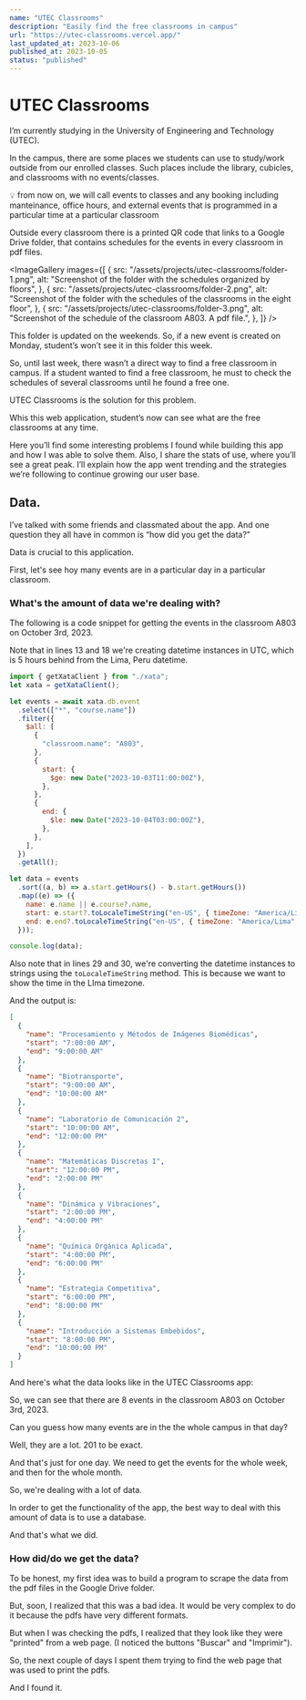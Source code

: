 ```yaml
---
name: "UTEC Classrooms"
description: "Easily find the free classrooms in campus"
url: "https://utec-classrooms.vercel.app/"
last_updated_at: 2023-10-06
published_at: 2023-10-05
status: "published"
---
```


# UTEC Classrooms

I’m currently studying in the University of Engineering and Technology (UTEC).

In the campus, there are some places we students can use to study/work outside from our enrolled classes. Such places include the library, cubicles, and classrooms with no events/classes.

<aside>
💡 from now on, we will call events to classes and any booking including manteinance, office hours, and external events that is programmed in a particular time at a particular classroom

</aside>

Outside every classroom there is a printed QR code that links to a Google Drive folder, that contains schedules for the events in every classroom in pdf files.

<ImageGallery
  images={[
    {
      src: "/assets/projects/utec-classrooms/folder-1.png",
      alt: "Screenshot of the folder with the schedules organized by floors",
    },
    {
      src: "/assets/projects/utec-classrooms/folder-2.png",
      alt: "Screenshot of the folder with the schedules of the classrooms in the eight floor",
    },
    {
      src: "/assets/projects/utec-classrooms/folder-3.png",
      alt: "Screenshot of the schedule of the classroom A803. A pdf file.",
    },
  ]}
/>

This folder is updated on the weekends. So, if a new event is created on Monday, student’s won’t see it in this folder this week.

So, until last week, there wasn’t a direct way to find a free classroom in campus. If a student wanted to find a free classroom, he must to check the schedules of several classrooms until he found a free one.

UTEC Classrooms is the solution for this problem.

Whis this web application, student’s now can see what are the free classrooms at any time.

Here you’ll find some interesting problems I found while building this app and how I was able to solve them. Also, I share the stats of use, where you’ll see a great peak. I’ll explain how the app went trending and the strategies we’re following to continue growing our user base.

## Data.

I’ve talked with some friends and classmated about the app. And one question they all have in common is “how did you get the data?”

Data is crucial to this application.

First, let's see hoy many events are in a particular day in a particular classroom.

### What's the amount of data we're dealing with?

The following is a code snippet for getting the events in the classroom A803 on October 3rd, 2023.

Note that in lines 13 and 18 we're creating datetime instances in UTC, which is 5 hours behind from the Lima, Peru datetime.

```js showLineNumbers {13,18,29,30}
import { getXataClient } from "./xata";
let xata = getXataClient();

let events = await xata.db.event
  .select(["*", "course.name"])
  .filter({
    $all: [
      {
        "classroom.name": "A803",
      },
      {
        start: {
          $ge: new Date("2023-10-03T11:00:00Z"),
        },
      },
      {
        end: {
          $le: new Date("2023-10-04T03:00:00Z"),
        },
      },
    ],
  })
  .getAll();

let data = events
  .sort((a, b) => a.start.getHours() - b.start.getHours())
  .map((e) => ({
    name: e.name || e.course?.name,
    start: e.start?.toLocaleTimeString("en-US", { timeZone: "America/Lima" }),
    end: e.end?.toLocaleTimeString("en-US", { timeZone: "America/Lima" }),
  }));

console.log(data);
```

Also note that in lines 29 and 30, we're converting the datetime instances to strings using the `toLocaleTimeString` method. This is because we want to show the time in the LIma timezone.

And the output is:

```json
[
  {
    "name": "Procesamiento y Métodos de Imágenes Biomédicas",
    "start": "7:00:00 AM",
    "end": "9:00:00 AM"
  },
  {
    "name": "Biotransporte",
    "start": "9:00:00 AM",
    "end": "10:00:00 AM"
  },
  {
    "name": "Laboratorio de Comunicación 2",
    "start": "10:00:00 AM",
    "end": "12:00:00 PM"
  },
  {
    "name": "Matemáticas Discretas I",
    "start": "12:00:00 PM",
    "end": "2:00:00 PM"
  },
  {
    "name": "Dinámica y Vibraciones",
    "start": "2:00:00 PM",
    "end": "4:00:00 PM"
  },
  {
    "name": "Química Orgánica Aplicada",
    "start": "4:00:00 PM",
    "end": "6:00:00 PM"
  },
  {
    "name": "Estrategia Competitiva",
    "start": "6:00:00 PM",
    "end": "8:00:00 PM"
  },
  {
    "name": "Introducción a Sistemas Embebidos",
    "start": "8:00:00 PM",
    "end": "10:00:00 PM"
  }
]
```

And here's what the data looks like in the UTEC Classrooms app:

<FullImage
  src="/assets/projects/utec-classrooms/2023-10-03_A803.png"
  alt="Screenshot of the app showing the events in the classroom A803 on October 3rd, 2023"
/>

So, we can see that there are 8 events in the classroom A803 on October 3rd, 2023.

Can you guess how many events are in the the whole campus in that day?

Well, they are a lot. 201 to be exact.

And that's just for one day. We need to get the events for the whole week, and then for the whole month.

So, we're dealing with a lot of data.

In order to get the functionality of the app, the best way to deal with this amount of data is to use a database.

And that's what we did.

### How did/do we get the data?

To be honest, my first idea was to build a program to scrape the data from the pdf files in the Google Drive folder.

But, soon, I realized that this was a bad idea. It would be very complex to do it because the pdfs have very different formats.

But when I was checking the pdfs, I realized that they look like they were "printed" from a web page. (I noticed the buttons "Buscar" and "Imprimir").

So, the next couple of days I spent them trying to find the web page that was used to print the pdfs.

And I found it.

<FullImage
  src="/assets/projects/utec-classrooms/reserva-intranet-ss-1.png"
  alt="Screenshot of the app showing the events in the classroom A803 on October 3rd, 2023"
/>
